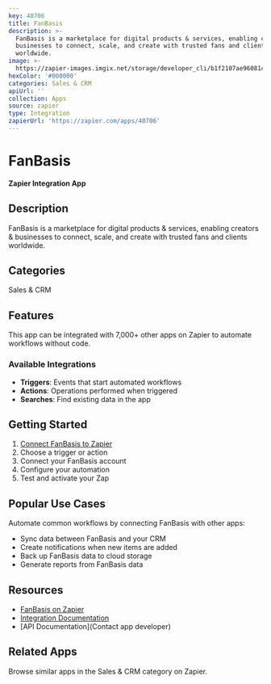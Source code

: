 ```yaml
---
key: 40706
title: FanBasis
description: >-
  FanBasis is a marketplace for digital products & services, enabling creators &
  businesses to connect, scale, and create with trusted fans and clients
  worldwide.
image: >-
  https://zapier-images.imgix.net/storage/developer_cli/b1f2107ae96081c6aa5e85c60f7e03dc.png?auto=format%2Ccompress&ixlib=python-3.0.0&q=50
hexColor: '#000000'
categories: Sales & CRM
apiUrl: ''
collection: Apps
source: zapier
type: Integration
zapierUrl: 'https://zapier.com/apps/40706'
---
```

# FanBasis

**Zapier Integration App**

## Description

FanBasis is a marketplace for digital products & services, enabling creators & businesses to connect, scale, and create with trusted fans and clients worldwide.

## Categories

Sales & CRM

## Features

This app can be integrated with 7,000+ other apps on Zapier to automate workflows without code.

### Available Integrations

- **Triggers**: Events that start automated workflows
- **Actions**: Operations performed when triggered
- **Searches**: Find existing data in the app

## Getting Started

1. [Connect FanBasis to Zapier](https://zapier.com/apps/40706)
2. Choose a trigger or action
3. Connect your FanBasis account
4. Configure your automation
5. Test and activate your Zap

## Popular Use Cases

Automate common workflows by connecting FanBasis with other apps:

- Sync data between FanBasis and your CRM
- Create notifications when new items are added
- Back up FanBasis data to cloud storage
- Generate reports from FanBasis data

## Resources

- [FanBasis on Zapier](https://zapier.com/apps/40706)
- [Integration Documentation](https://zapier.com/apps/40706/integrations)
- [API Documentation](Contact app developer)

## Related Apps

Browse similar apps in the Sales & CRM category on Zapier.
